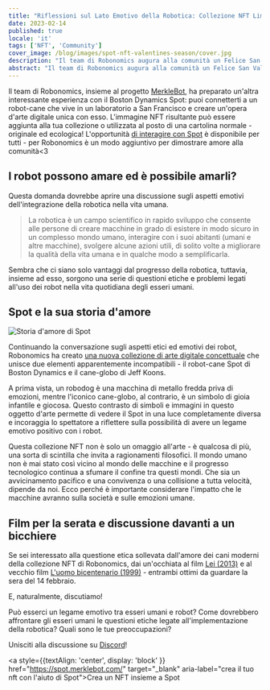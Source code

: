 ```yaml
---
title: "Riflessioni sul Lato Emotivo della Robotica: Collezione NFT Limitata per San Valentino"
date: 2023-02-14
published: true
locale: 'it'
tags: ['NFT', 'Community']
cover_image: /blog/images/spot-nft-valentines-season/cover.jpg
description: "Il team di Robonomics augura alla comunità un Felice San Valentino! Oggi, abbiamo un'altra ragione per parlare dei nostri sentimenti, esprimere amore e gratitudine, regalare qualcosa di dolce e piacevole al nostro partner, amico - a chiunque il nostro cuore desideri."
abstract: "Il team di Robonomics augura alla comunità un Felice San Valentino! Oggi, abbiamo un'altra ragione per parlare dei nostri sentimenti, esprimere amore e gratitudine, regalare qualcosa di dolce e piacevole al nostro partner, amico - a chiunque il nostro cuore desideri."
---
```


Il team di Robonomics, insieme al progetto [MerkleBot](https://merklebot.com/), ha preparato un'altra interessante esperienza con il Boston Dynamics Spot: puoi connetterti a un robot-cane che vive in un laboratorio a San Francisco e creare un'opera d'arte digitale unica con esso. L'immagine NFT risultante può essere aggiunta alla tua collezione o utilizzata al posto di una cartolina normale - originale ed ecologica! L'opportunità [di interagire con Spot](https://spot.merklebot.com/) è disponibile per tutti - per Robonomics è un modo aggiuntivo per dimostrare amore alla comunità\<3

## I robot possono amare ed è possibile amarli?

Questa domanda dovrebbe aprire una discussione sugli aspetti emotivi dell'integrazione della robotica nella vita umana.

> La robotica è un campo scientifico in rapido sviluppo che consente alle persone di creare macchine in grado di esistere in modo sicuro in un complesso mondo umano, interagire con i suoi abitanti (umani e altre macchine), svolgere alcune azioni utili, di solito volte a migliorare la qualità della vita umana e in qualche modo a semplificarla.

Sembra che ci siano solo vantaggi dal progresso della robotica, tuttavia, insieme ad esso, sorgono una serie di questioni etiche e problemi legati all'uso dei robot nella vita quotidiana degli esseri umani.

## Spot e la sua storia d'amore

![Storia d'amore di Spot](/blog/images/spot-nft-valentines-season/spot_lovestory.png)

Continuando la conversazione sugli aspetti etici ed emotivi dei robot, Robonomics ha creato [una nuova collezione di arte digitale concettuale](https://singular.app/collectibles/kusama/b437f70371c8622e02-MBVD-2023/16627505-b437f70371c8622e02-MBVD-2023-MBVD-2023-00000006) che unisce due elementi apparentemente incompatibili - il robot-cane Spot di Boston Dynamics e il cane-globo di Jeff Koons.

A prima vista, un robodog è una macchina di metallo fredda priva di emozioni, mentre l'iconico cane-globo, al contrario, è un simbolo di gioia infantile e giocosa. Questo contrasto di simboli e immagini in questo oggetto d'arte permette di vedere il Spot in una luce completamente diversa e incoraggia lo spettatore a riflettere sulla possibilità di avere un legame emotivo positivo con i robot.

Questa collezione NFT non è solo un omaggio all'arte - è qualcosa di più, una sorta di scintilla che invita a ragionamenti filosofici. Il mondo umano non è mai stato così vicino al mondo delle macchine e il progresso tecnologico continua a sfumare il confine tra questi mondi. Che sia un avvicinamento pacifico e una convivenza o una collisione a tutta velocità, dipende da noi. Ecco perché è importante considerare l'impatto che le macchine avranno sulla società e sulle emozioni umane.

## Film per la serata e discussione davanti a un bicchiere

Se sei interessato alla questione etica sollevata dall'amore dei cani moderni della collezione NFT di Robonomics, dai un'occhiata al film [Lei (2013)](https://www.imdb.com/title/tt1798709/) e al vecchio film [L'uomo bicentenario (1999)](https://www.imdb.com/title/tt0182789/) - entrambi ottimi da guardare la sera del 14 febbraio.

E, naturalmente, discutiamo!

Può esserci un legame emotivo tra esseri umani e robot? Come dovrebbero affrontare gli esseri umani le questioni etiche legate all'implementazione della robotica? Quali sono le tue preoccupazioni?

Unisciti alla discussione su [Discord](https://discord.gg/dyFgwHfCN7)!

<a style={{textAlign: 'center', display: 'block' }} href="https://spot.merklebot.com/" target="_blank" aria-label="crea il tuo nft con l'aiuto di Spot">Crea un NFT insieme a Spot</a>